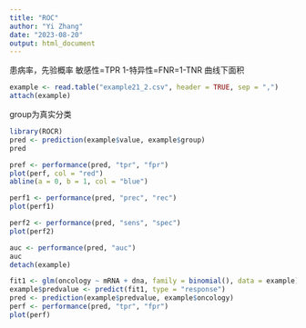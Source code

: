 ```yaml
---
title: "ROC"
author: "Yi Zhang"
date: "2023-08-20"
output: html_document
---
```


患病率，先验概率
敏感性=TPR
1-特异性=FNR=1-TNR
曲线下面积
```r
example <- read.table("example21_2.csv", header = TRUE, sep = ",")
attach(example)
```

group为真实分类
```r
library(ROCR)
pred <- prediction(example$value, example$group)
pred
```

```r
pref <- performance(pred, "tpr", "fpr")
plot(perf, col = "red")
abline(a = 0, b = 1, col = "blue")
```

```r
perf1 <- performance(pred, "prec", "rec")
plot(perf1)
```

```r
perf2 <- performance(pred, "sens", "spec")
plot(perf2)
```

```r
auc <- performance(pred, "auc")
auc
detach(example)
```

```r
fit1 <- glm(oncology ~ mRNA + dna, family = binomial(), data = example)
example$predvalue <- predict(fit1, type = "response")
pred <- prediction(example$predvalue, example$oncology)
perf <- performance(pred, "tpr", "fpr")
plot(perf)
```

